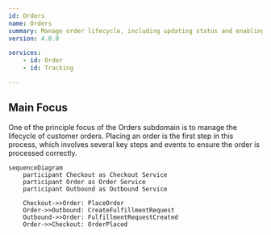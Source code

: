 ```yaml
---
id: Orders
name: Orders
summary: Manage order lifecycle, including updating status and enabling updates.
version: 4.0.0

services:
    - id: Order
    - id: Tracking

---
```


<NodeGraph/>

## Main Focus

One of the principle focus of the Orders subdomain is to manage the lifecycle of customer orders. Placing an order is the first step in this process, which involves several key steps and events to ensure the order is processed correctly.

```mermaid
sequenceDiagram
    participant Checkout as Checkout Service
    participant Order as Order Service
    participant Outbound as Outbound Service

    Checkout->>Order: PlaceOrder
    Order->>Outbound: CreateFulfillmentRequest
    Outbound->>Order: FulfillmentRequestCreated
    Order->>Checkout: OrderPlaced
```